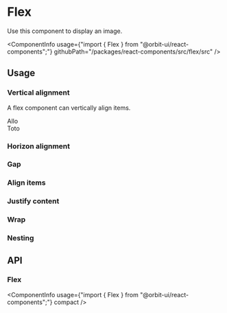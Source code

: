 
<Meta
    title="Components/Flex"
    id="flex"
/>

# Flex

<Tagline>Use this component to display an image.</Tagline>

<ComponentInfo
    usage={"import { Flex } from \"@orbit-ui/react-components\";"}
    githubPath="/packages/react-components/src/flex/src"
/>

## Usage

### Vertical alignment

A flex component can vertically align items.

<Preview>
    <Story name="vertical">
        <Flex2 direction="column">
            <div>Allo</div>
            <div>Toto</div>
        </Flex2>
    </Story>
</Preview>

### Horizon alignment

### Gap

### Align items

### Justify content

### Wrap

### Nesting

## API

### Flex

<ComponentInfo
    usage={"import { Flex } from \"@orbit-ui/react-components\";"}
    compact
/>

<ArgsTable of={InnerFlex2} sort="alpha" />
